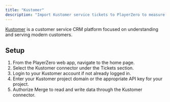 ```yaml
---
title: "Kustomer"
description: "Import Kustomer service tickets to PlayerZero to measure the customer impact of your code."
---
```


[Kustomer](https://www.kustomer.com/) is a customer service CRM platform focused on understanding and serving modern customers.

<Snippet file="ticketing-connector.mdx" />

<Snippet file="ticketing-permissions.mdx" />

## Setup
1. From the PlayerZero web app, navigate to the home page.
2. Select the Kustomer connector under the Tickets section.
3. Login to your Kustomer account if not already logged in.
4. Enter your Kustomer project domain or the appropriate API key for your project.
5. Authorize Merge to read and write data through the Kustomer connector.